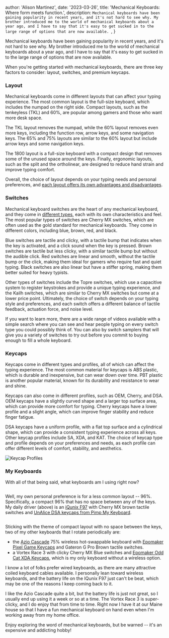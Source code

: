 
  author: 'Alison Martinez',
  date: '2023-03-26',
  title: 'Mechanical Keyboards: Where form meets function.',
  description: `Mechanical keyboards have been gaining popularity in recent years, and it's not hard to see why. My brother introduced me to the world of mechanical keyboards about a year ago, and I have to say that it's easy to get sucked in to the large range of options that are now available. `,
}


Mechanical keyboards have been gaining popularity in recent years, and it's not hard to see why. My brother introduced me to the world of mechanical keyboards about a year ago, and I have to say that it's easy to get sucked in to the large range of options that are now available.

When you're getting started with mechanical keyboards, there are three key factors to consider: layout, switches, and premium keycaps.

### Layout

Mechanical keyboards come in different layouts that can affect your typing experience. The most common layout is the full-size keyboard, which includes the numpad on the right side. Compact layouts, such as the tenkeyless (TKL) and 60%, are popular among gamers and those who want more desk space.

The TKL layout removes the numpad, while the 60% layout removes even more keys, including the function row, arrow keys, and some navigation keys. The 65% and 75% layouts are similar to the 60% layout but include arrow keys and some navigation keys.

The 1800 layout is a full-size keyboard with a compact design that removes some of the unused space around the keys. Finally, ergonomic layouts, such as the split and the ortholinear, are designed to reduce hand strain and improve typing comfort.

Overall, the choice of layout depends on your typing needs and personal preferences, and [each layout offers its own advantages and disadvantages](https://next.wooting.io/post/the-ultimate-guide-to-keyboard-layouts-and-form-factors).

### Switches

Mechanical keyboard switches are the heart of any mechanical keyboard, and they come in [different types](https://www.mechanicalkeyboards.com/switches/), each with its own characteristics and feel. The most popular types of switches are Cherry MX switches, which are often used as the gold standard for mechanical keyboards. They come in different colors, including blue, brown, red, and black.

Blue switches are tactile and clicky, with a tactile bump that indicates when the key is activated, and a click sound when the key is pressed. Brown switches are tactile but less clicky, with a similar tactile bump but without the audible click. Red switches are linear and smooth, without the tactile bump or the click, making them ideal for gamers who require fast and quiet typing. Black switches are also linear but have a stiffer spring, making them better suited for heavy typists.

Other types of switches include the Topre switches, which use a capacitive system to register keystrokes and provide a unique typing experience, and the Kailh switches, which are similar to Cherry MX switches but come at a lower price point. Ultimately, the choice of switch depends on your typing style and preferences, and each switch offers a different balance of tactile feedback, actuation force, and noise level.

If you want to learn more, there are a wide range of videos available with a simple search where you can see and hear people typing on every switch type you could possibly think of. You can also by switch samplers that will give you a variety of switches to try out before you commit to buying enough to fill a whole keyboard.

### Keycaps

Keycaps come in different types and profiles, all of which can affect the typing experience. The most common material for keycaps is ABS plastic, which is durable and inexpensive, but can wear down over time. PBT plastic is another popular material, known for its durability and resistance to wear and shine.

Keycaps can also come in different profiles, such as OEM, Cherry, and DSA. OEM keycaps have a slightly curved shape and a larger top surface area, which can provide more comfort for typing. Cherry keycaps have a lower profile and a slight angle, which can improve finger stability and reduce finger fatigue.

DSA keycaps have a uniform profile, with a flat top surface and a cylindrical shape, which can provide a consistent typing experience across all keys. Other keycap profiles include SA, XDA, and KAT. The choice of keycap type and profile depends on your preferences and needs, as each profile can offer different levels of comfort, stability, and aesthetics.

![Keycap Profiles](https://teksbit.com/wp-content/uploads/2021/11/Different-Keycap-profiles.png?ezimgfmt=ng:webp/ngcb1)

### My Keyboards

With all of that being said, what keyboards am I using right now?

<Image src={aliceKeyboard} alt="" />

Well, my own personal preference is for a less common layout -- 96%. Specifically, a compact 96% that has no space between any of the keys. My daily driver (above) is an [iQunix F97](https://iqunix.store/collections/f97-series) with Cherry MX brown tactile switches and [UnAlice DSA keycaps from Pimp My Keyboard](https://pimpmykeyboard.com/dsa-unalice-keyset-sublimated/).

<Image src={pixelCatKeyboards} alt="" />

Sticking with the theme of compact layout with no space between the keys, two of my other keyboards that I rotate periodically are:

- the [Azio Cascade](https://www.aziocorp.com/collections/cascade-keyboard-collection/products/cascade-75-wireless-hot-swappable-keyboard) 75% wireless hot-swappable keyboard with [Epomaker Pixel Game Keycaps](https://www.amazon.com/EPOMAKER-Sublimation-Mechanical-Keyboard-Structure/dp/B0B3QVJHTX) and Gateron G Pro Brown tactile switches.
- a Vortex Race 3 with clicky Cherry MX Blue switches and [Epomaker Odd Cat XDA Keycaps](https://epomaker.com/collections/keycaps/products/epomaker-odd-cat-keycaps-set), which is my only keyboard without a wireless option.

I know a lot of folks prefer wired keyboards, as there are many attractive coiled keyboard cables available. I personally lean toward wireless keyboards, and the battery life on the IQunix F97 just can't be beat, which may be one of the reasons I keep coming back to it.

I like the Azio Cascade quite a bit, but the battery life is just not great, so I usually end up using it a week or so at a time. The Vortex Race 3 is super-clicky, and I do enjoy that from time to time. Right now I have it at our Maine house so that I have a fun mechanical keyboard on hand even when I'm working away from my home office.

Enjoy exploring the word of mechanical keyboards, but be warned -- it's an expensive and addicting hobby!
